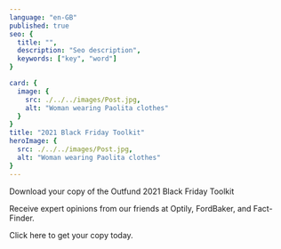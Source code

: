 ```yaml
---
language: "en-GB"
published: true
seo: {
  title: "",
  description: "Seo description",
  keywords: ["key", "word"]
}

card: {
  image: {
    src: ./../../images/Post.jpg,
    alt: "Woman wearing Paolita clothes"
  }
}
title: "2021 Black Friday Toolkit"
heroImage: {
  src: ./../../images/Post.jpg,
  alt: "Woman wearing Paolita clothes"
}
---
```


Download your copy of the Outfund 2021 Black Friday Toolkit

Receive expert opinions from our friends at Optily, FordBaker, and Fact-Finder.

Click here to get your copy today.